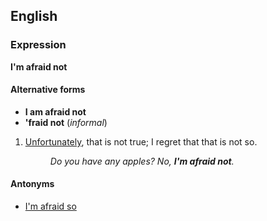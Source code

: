 ==English==
===Expression===
'''I'm afraid not'''

====Alternative forms====
*'''I am afraid not'''
*''''fraid not''' (''informal'')

#[[Unfortunately]], that is not true; I regret that that is not so.
#:''Do you have any apples?  No, '''I'm afraid not'''.''

====Antonyms====
*[[I'm afraid so]]
